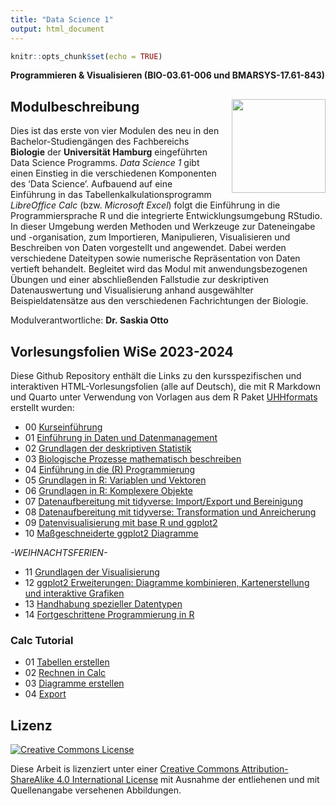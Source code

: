 ```yaml
---
title: "Data Science 1"
output: html_document
---
```


```r
knitr::opts_chunk$set(echo = TRUE)
```


**Programmieren & Visualisieren  (BIO-03.61-006 und BMARSYS-17.61-843)**


## Modulbeschreibung <img src="images/uhh_logo.png" align="right" width="150" style="margin-left: 20px"/>

Dies ist das erste von vier Modulen des neu in den Bachelor-Studiengängen des Fachbereichs **Biologie** der **Universität Hamburg** eingeführten Data Science Programms. *Data Science 1* gibt einen Einstieg in die verschiedenen Komponenten des ‘Data Science’. Aufbauend auf eine Einführung in das Tabellenkalkulationsprogramm *LibreOffice Calc* (bzw. *Microsoft Excel*) folgt die Einführung in die Programmiersprache R und die integrierte Entwicklungsumgebung RStudio. In dieser Umgebung werden Methoden und Werkzeuge zur Dateneingabe und -organisation, zum Importieren, Manipulieren, Visualisieren und Beschreiben von Daten vorgestellt und angewendet. Dabei werden verschiedene Dateitypen sowie numerische Repräsentation von Daten vertieft behandelt.
Begleitet wird das Modul mit anwendungsbezogenen Übungen und einer abschließenden Fallstudie zur deskriptiven Datenauswertung und Visualisierung anhand ausgewählter Beispieldatensätze aus den verschiedenen Fachrichtungen der Biologie.

Modulverantwortliche: **Dr. Saskia Otto**


## Vorlesungsfolien WiSe 2023-2024

Diese Github Repository enthält die Links zu den kursspezifischen und interaktiven HTML-Vorlesungsfolien (alle auf Deutsch), die mit R Markdown und Quarto unter Verwendung von Vorlagen aus dem R Paket [UHHformats](https://github.com/uham-bio/UHHformats) erstellt wurden: 

- 00 [Kurseinführung](https://saskiaotto.github.io/uham-bio-data-science-1/00-intro-program.html#/title-slide)
- 01 [Einführung in Daten und Datenmanagement](https://saskiaotto.github.io/uham-bio-data-science-1/01-data-management.html#/title-slide)
- 02 [Grundlagen der deskriptiven Statistik](https://saskiaotto.github.io/uham-bio-data-science-1/02-descriptive-stats.html#/title-slide)
- 03 [Biologische Prozesse mathematisch beschreiben](https://saskiaotto.github.io/uham-bio-data-science-1/03-biological-processes.html#/title-slide)
- 04 [Einführung in die (R) Programmierung](https://saskiaotto.github.io/uham-bio-data-science-1/04-intro-programming-and-r.html#/title-slide)
- 05 [Grundlagen in R: Variablen und Vektoren](https://saskiaotto.github.io/uham-bio-data-science-1/05-r-basics-variables-vectors.html#/title-slide)
- 06 [Grundlagen in R: Komplexere Objekte](https://saskiaotto.github.io/uham-bio-data-science-1/06-r-basics-complex-objects.html#/title-slide)
- 07 [Datenaufbereitung mit tidyverse: Import/Export und Bereinigung](https://saskiaotto.github.io/uham-bio-data-science-1/07-data-wrangling1-import-cleaning.html#/title-slide)
- 08 [Datenaufbereitung mit tidyverse: Transformation und Anreicherung](https://saskiaotto.github.io/uham-bio-data-science-1/08-data-wrangling2-transformations.html#/title-slide)
- 09 [Datenvisualisierung mit base R und ggplot2](https://saskiaotto.github.io/uham-bio-data-science-1/09-intro-vis-in-r.html#/title-slide)
- 10 [Maßgeschneiderte ggplot2 Diagramme](https://saskiaotto.github.io/uham-bio-data-science-1/10-modifying-ggplots.html#/title-slide)

*-WEIHNACHTSFERIEN-*

- 11 [Grundlagen der Visualisierung](https://saskiaotto.github.io/uham-bio-data-science-1/11-principles-visualization.html#/title-slide)
- 12 [ggplot2 Erweiterungen: Diagramme kombinieren, Kartenerstellung und interaktive Grafiken](https://saskiaotto.github.io/uham-bio-data-science-1/12-ggplot2-extensions-maps-and-interactive-plots.html#/title-slide)
- 13 [Handhabung spezieller Datentypen](https://saskiaotto.github.io/uham-bio-data-science-1/13-handling-special-data-types.html#/title-slide)
- 14 [Fortgeschrittene Programmierung in R](https://saskiaotto.github.io/uham-bio-data-science-1/14-advanced-programming.html#/title-slide)


### Calc Tutorial

- 01 [Tabellen erstellen](https://saskiaotto.github.io/uham-bio-data-science-1/calc-01.html#/title-slide)
- 02 [Rechnen in Calc](https://saskiaotto.github.io/uham-bio-data-science-1/calc-02.html#/title-slide)
- 03 [Diagramme erstellen](https://saskiaotto.github.io/uham-bio-data-science-1/calc-03.html#/title-slide)
- 04 [Export](https://saskiaotto.github.io/uham-bio-data-science-1/calc-04.html#/title-slide)


## Lizenz

<a rel="license" href="http://creativecommons.org/licenses/by-sa/4.0/">
  <img alt="Creative Commons License" style="border-width:0"
        src="https://i.creativecommons.org/l/by-sa/4.0/80x15.png" />
</a>

Diese Arbeit is lizenziert unter einer [Creative Commons Attribution-ShareAlike 4.0 International License ](http://creativecommons.org/licenses/by-sa/4.0/) mit Ausnahme der entliehenen und mit Quellenangabe versehenen Abbildungen.
